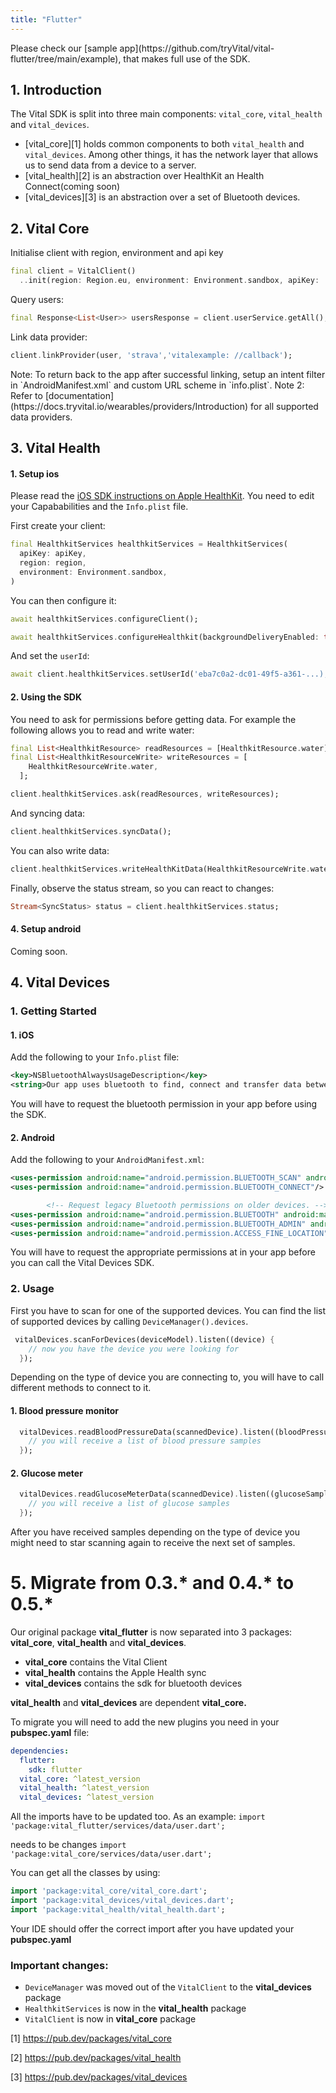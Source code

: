 ```yaml
---
title: "Flutter"
---
```


<Tip>
  Please check our [sample
  app](https://github.com/tryVital/vital-flutter/tree/main/example), that makes
  full use of the SDK.
</Tip>

## 1. Introduction

The Vital SDK is split into three main components: `vital_core`, `vital_health` and `vital_devices`.

- [vital_core][1] holds common
  components to both `vital_health` and `vital_devices`. Among other things, it has the network layer that allows us to
  send data from a device to a server.
- [vital_health][2] is an abstraction over HealthKit an Health Connect(coming soon)
- [vital_devices][3] is an abstraction over a set of Bluetooth devices.

## 2. Vital Core

Initialise client with region, environment and api key

```dart
final client = VitalClient()
  ..init(region: Region.eu, environment: Environment.sandbox, apiKey: 'sk_eu_...');
```

Query users:

```dart
final Response<List<User>> usersResponse = client.userService.getAll();
```

Link data provider:

```dart
client.linkProvider(user, 'strava','vitalexample: //callback');
```

<Tip>
  Note: To return back to the app after successful linking, setup an intent
  filter in `AndroidManifest.xml` and custom URL scheme in `info.plist`. Note 2:
  Refer to
  [documentation](https://docs.tryvital.io/wearables/providers/Introduction) for
  all supported data providers.
</Tip>

## 3. Vital Health

#### 1. Setup ios

Please read the [iOS SDK instructions on Apple HealthKit](/wearables/sdks/ios#VitalHealthKit). You need to edit your Capababilities and the `Info.plist` file.

First create your client:

```dart
final HealthkitServices healthkitServices = HealthkitServices(
  apiKey: apiKey,
  region: region,
  environment: Environment.sandbox,
)
```

You can then configure it:

```dart
await healthkitServices.configureClient();

await healthkitServices.configureHealthkit(backgroundDeliveryEnabled: true);
```

And set the `userId`:

```dart
await client.healthkitServices.setUserId('eba7c0a2-dc01-49f5-a361-...);
```

#### 2. Using the SDK

You need to ask for permissions before getting data. For example the following allows you to read and write water:

```dart
final List<HealthkitResource> readResources = [HealthkitResource.water];
final List<HealthkitResourceWrite> writeResources = [
    HealthkitResourceWrite.water,
  ];

client.healthkitServices.ask(readResources, writeResources);
```

And syncing data:

```dart
client.healthkitServices.syncData();
```

You can also write data:

```dart
client.healthkitServices.writeHealthKitData(HealthkitResourceWrite.water, startDate, endDate, 1000);
```

Finally, observe the status stream, so you can react to changes:

```dart
Stream<SyncStatus> status = client.healthkitServices.status;
```

#### 4. Setup android

Coming soon.

## 4. Vital Devices

### 1. Getting Started

#### 1. iOS

Add the following to your `Info.plist` file:

```xml
<key>NSBluetoothAlwaysUsageDescription</key>
<string>Our app uses bluetooth to find, connect and transfer data between different devices</string>
```

You will have to request the bluetooth permission in your app before using the SDK.

#### 2. Android

Add the following to your `AndroidManifest.xml`:

```xml
<uses-permission android:name="android.permission.BLUETOOTH_SCAN" android:usesPermissionFlags="neverForLocation"/>
<uses-permission android:name="android.permission.BLUETOOTH_CONNECT"/>

        <!-- Request legacy Bluetooth permissions on older devices. -->
<uses-permission android:name="android.permission.BLUETOOTH" android:maxSdkVersion="30"/>
<uses-permission android:name="android.permission.BLUETOOTH_ADMIN" android:maxSdkVersion="30"/>
<uses-permission android:name="android.permission.ACCESS_FINE_LOCATION" android:maxSdkVersion="30"/>
```

You will have to request the appropriate permissions at in your app before you can call the Vital Devices SDK.

### 2. Usage

First you have to scan for one of the supported devices. You can find the list of supported devices by
calling `DeviceManager().devices`.

```dart
 vitalDevices.scanForDevices(deviceModel).listen((device) {
    // now you have the device you were looking for
  });
```

Depending on the type of device you are connecting to, you will have to call different methods to connect to it.

#### 1. Blood pressure monitor

```dart
  vitalDevices.readBloodPressureData(scannedDevice).listen((bloodPressureSamples) {
    // you will receive a list of blood pressure samples
  });
```

#### 2. Glucose meter

```dart
  vitalDevices.readGlucoseMeterData(scannedDevice).listen((glucoseSamples) {
    // you will receive a list of glucose samples
  });
```

After you have received samples depending on the type of device you might need to star scanning again to receive the
next set of samples.

# 5. Migrate from 0.3.* and 0.4.* to 0.5.*

Our original package **vital_flutter** is now separated into 3 packages: **vital_core**, **vital_health** and **vital_devices**.

- **vital_core** contains the Vital Client
- **vital_health** contains the Apple Health sync
- **vital_devices** contains the sdk for bluetooth devices

**vital_health** and **vital_devices** are dependent **vital_core.**

To migrate you will need to add the new plugins you need in your **pubspec.yaml** file:

```yaml
dependencies:
  flutter:
    sdk: flutter
  vital_core: ^latest_version
  vital_health: ^latest_version
  vital_devices: ^latest_version
```

All the imports have to be updated too. As an example:
`import 'package:vital_flutter/services/data/user.dart';`

needs to be changes
`import 'package:vital_core/services/data/user.dart';`

You can get all the classes by using:

```dart
import 'package:vital_core/vital_core.dart';
import 'package:vital_devices/vital_devices.dart';
import 'package:vital_health/vital_health.dart';
```

Your IDE should offer the correct import after you have updated your **pubspec.yaml**

### Important changes:

- `DeviceManager` was moved out of the `VitalClient` to the **vital_devices** package
- `HealthkitServices` is now in the **vital_health** package
- `VitalClient` is now in **vital_core** package

[1] https://pub.dev/packages/vital_core

[2] https://pub.dev/packages/vital_health

[3] https://pub.dev/packages/vital_devices
